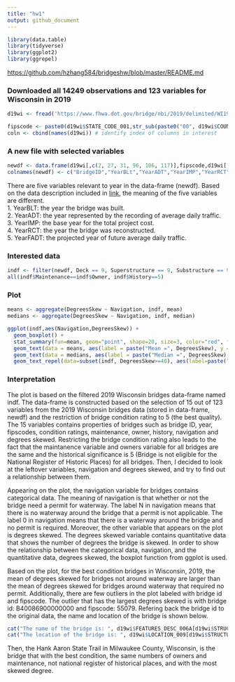```yaml
---
title: "hw1"
output: github_document
---
```


```r
library(data.table)
library(tidyverse)
library(ggplot2)
library(ggrepel)
```

[https://github.com/hzhang584/bridgeshw/blob/master/README.md]("https://github.com/hzhang584/bridgeshw/blob/master/README.md")

### Downloaded all 14249 observations and 123 variables for Wisconsin in 2019
```r
d19wi <- fread('https://www.fhwa.dot.gov/bridge/nbi/2019/delimited/WI19.txt')

fipscode <- paste0(d19wi$STATE_CODE_001,str_sub(paste0("00", d19wi$COUNTY_CODE_003), -3, -1)) # construct a 5-digit fipscode
coln <- cbind(names(d19wi)) # identify index of columns in interest
```

### A new file with selected variables
```r
newdf <- data.frame(d19wi[,c(2, 27, 31, 96, 106, 117)],fipscode,d19wi[,c(67:69,24:25, 41:42,35)])
colnames(newdf) <- c("BridgeID","YearBLt","YearADT","YearIMP","YearRCT","YearFADT","Fipscode","Deck","Superstructure","Substructure","Maintenance","Owner","History","Navigation","DegreesSkew")
```

There are five variables relevant to year in the data-frame (newdf). Based on the data description included in [link](https://www.fhwa.dot.gov/bridge/mtguide.pdf), the meaning of the five variables are different.  
1. YearBLT: the year the bridge was built.  
2. YearADT: the year represented by the recording of average daily traffic.  
3. YearIMP: the base year for the total project cost.  
4. YearRCT: the year the bridge was reconstructed.  
5. YearFADT: the projected year of future average daily traffic.

### Interested data
```r
indf <- filter(newdf, Deck == 9, Superstructure == 9, Substructure == 9)
all(indf$Maintenance==indf$Owner, indf$History==5)
```


### Plot
```r
means <- aggregate(DegreesSkew ~ Navigation, indf, mean)
medians <- aggregate(DegreesSkew ~ Navigation, indf, median)

ggplot(indf,aes(Navigation,DegreesSkew)) +
  geom_boxplot() +
  stat_summary(fun=mean, geom="point", shape=20, size=3, color="red", fill="red") +
  geom_text(data = means, aes(label = paste("Mean =", DegreesSkew), y = DegreesSkew + 2.5), size = 3) +
  geom_text(data = medians, aes(label = paste("Median =", DegreesSkew), y = DegreesSkew + 1.5), size = 3) +
  geom_text_repel(data=subset(indf, DegreesSkew>=40), aes(label=paste("(ID:",BridgeID, ", Fipscode:", Fipscode,")")), size = 3)

```

### Interpretation

The plot is based on the filtered 2019 Wisconsin bridges data-frame named indf. The data-frame is constructed based on the selection of 15 out of 123 variables from the 2019 Wisconsin bridges data (stored in data-frame, newdf) and the restriction of bridge condition rating to 5 (the best quality). The 15 variables contains properties of bridges such as bridge ID, year, fipscodes, condition ratings, maintenance, owner, history, navigation and degrees skewed. Restricting the bridge condition rating also leads to the fact that the maintanence variable and owners variable for all bridges are the same and the historical significance is 5 (Bridge is not eligible for the National Register of Historic Places) for all bridges. Then, I decided to look at the leftover variables, navigation and degrees skewed, and try to find out a relationship between them.  

Appearing on the plot, the navigation variable for bridges contains categorical data. The meaning of navigation is that whether or not the bridge need a permit for waterway. The label N in navigation means that there is no waterway around the bridge that a permit is not applicable. The label 0 in navigation means that there is a waterway around the bridge and no permit is required. Moreover, the other variable that appears on the plot is degrees skewed. The degrees skewed variable contains quantitative data that shows the number of degrees the bridge is skewed. In order to show the relationship between the categorical data, navigation, and the quantitative data, degrees skewed, the boxplot function from ggplot is used.

Based on the plot, for the best condition bridges in Wisconsin, 2019, the mean of degrees skewed for bridges not around waterway are larger than the mean of degrees skewed for bridges around waterway that required no permit. Additionally, there are few outliers in the plot labeled with bridge id and fipscode. The outlier that has the largest degrees skewed is with bridge id: B40086900000000 and fipscode: 55079. Refering back the bridge id to the original data, the name and location of the bridge is shown below.

```r
cat("The name of the bridge is: ", d19wi$FEATURES_DESC_006A[d19wi$STRUCTURE_NUMBER_008 == "B40086900000000"])
cat("The location of the bridge is: ", d19wi$LOCATION_009[d19wi$STRUCTURE_NUMBER_008 == "B40086900000000"])
```

Then, the Hank Aaron State Trail in Milwaukee County, Wisconsin, is the bridge that with the best condition, the same numbers of owners and maintenance, not national register of historical places, and with the most skewed degree.
